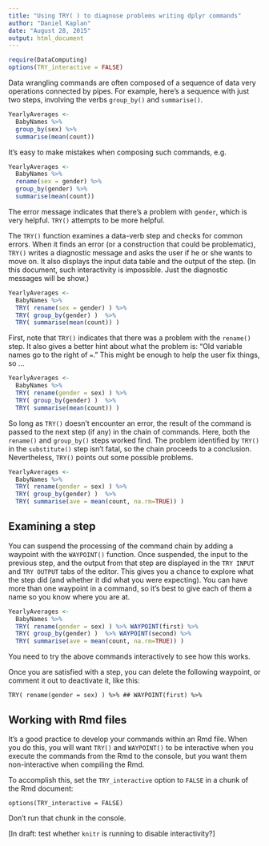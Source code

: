 ```yaml
---
title: "Using TRY( ) to diagnose problems writing dplyr commands"
author: "Daniel Kaplan"
date: "August 28, 2015"
output: html_document
---
```


```r
require(DataComputing)
options(TRY_interactive = FALSE)
```

Data wrangling commands are often composed of a sequence of data very operations connected by pipes.  For example, here's a sequence with just two steps, involving the verbs `group_by()` and `summarise()`.

```r
YearlyAverages <-
  BabyNames %>% 
  group_by(sex) %>%
  summarise(mean(count))
```

It's easy to make mistakes when composing such commands, e.g.
```r
YearlyAverages <- 
  BabyNames %>%
  rename(sex = gender) %>%
  group_by(gender) %>%
  summarise(mean(count))
```

The error message indicates that there's a problem with `gender`, which is very helpful.  `TRY()` attempts to be more helpful. 

The `TRY()` function examines a data-verb step and checks for common errors.  When it finds an error (or a construction that could be problematic), `TRY()` writes a diagnostic message and asks the user if he or she wants to move on.  It also displays the input data table and the output of the step. (In this document, such interactivity is impossible.  Just the diagnostic messages will be show.)

```r
YearlyAverages <- 
  BabyNames %>%
  TRY( rename(sex = gender) ) %>%
  TRY( group_by(gender) )  %>%
  TRY( summarise(mean(count)) )
```

First, note that `TRY()` indicates that there was a problem with the `rename()` step. It also gives a better hint about what the problem is: "Old variable names go to the right of `=`."  This might be enough to help the user fix things, so ...

```r
YearlyAverages <- 
  BabyNames %>%
  TRY( rename(gender = sex) ) %>%
  TRY( group_by(gender) )  %>%
  TRY( summarise(mean(count)) )
```

So long as `TRY()` doesn't encounter an error, the result of the command is passed to the next step (if any) in the chain of commands.  Here, both the `rename()` and `group_by()` steps worked find.  The problem identified by `TRY()` in the `substitute()` step isn't fatal, so the chain proceeds to a conclusion.  Nevertheless, `TRY()` points out some possible problems. 

```r
YearlyAverages <- 
  BabyNames %>%
  TRY( rename(gender = sex) ) %>%
  TRY( group_by(gender) )  %>%
  TRY( summarise(ave = mean(count, na.rm=TRUE)) )
```

## Examining a step

You can suspend the processing of the command chain by adding a waypoint with the `WAYPOINT()` function. Once suspended, the input to the previous step, and the output from that step are displayed in the `TRY INPUT` and `TRY OUTPUT` tabs of the editor.  This gives you a chance to explore what the step did (and whether it did what you were expecting).  You can have more than one waypoint in a command, so it's best to give each of them a name so you know where you are at.

```r
YearlyAverages <- 
  BabyNames %>%
  TRY( rename(gender = sex) ) %>% WAYPOINT(first) %>%
  TRY( group_by(gender) )  %>% WAYPOINT(second) %>%
  TRY( summarise(ave = mean(count, na.rm=TRUE)) )
```

You need to try the above commands interactively to see how this works.

Once you are satisfied with a step, you can delete the following waypoint, or comment it out to deactivate it, like this:

```
TRY( rename(gender = sex) ) %>% ## WAYPOINT(first) %>%
```
    
## Working with Rmd files

It's a good practice to develop your commands within an Rmd file.  When you do this, you will want `TRY()` and `WAYPOINT()` to be interactive when you execute the commands from the Rmd to the console, but you want them non-interactive when compiling the Rmd.

To accomplish this, set the `TRY_interactive` option to `FALSE` in a chunk of the Rmd document:
```
options(TRY_interactive = FALSE)
```

Don't run that chunk in the console.

[In draft: test whether `knitr` is running to disable interactivity?]
